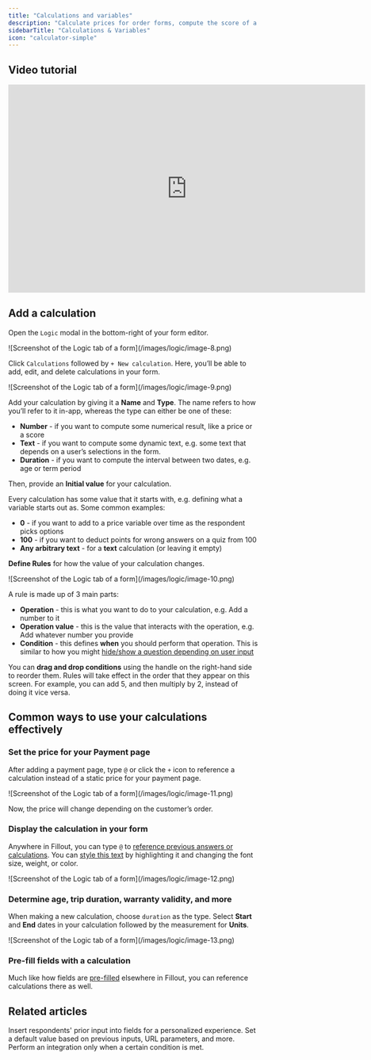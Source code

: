 ```yaml
---
title: "Calculations and variables"
description: "Calculate prices for order forms, compute the score of a quiz, and much more with your Fillout forms. Dynamic variables let you do math and logic in your form, fully responsive to respondent input."
sidebarTitle: "Calculations & Variables"
icon: "calculator-simple"
---
```


## Video tutorial

<Frame>
  <iframe width="720" height="420" src="https://www.youtube.com/embed/51JXFjaZF6k" title="How to add calculations to your form" frameborder="0" allow="accelerometer; autoplay; clipboard-write; encrypted-media; gyroscope; picture-in-picture; web-share" referrerpolicy="strict-origin-when-cross-origin" allowfullscreen></iframe>
</Frame>

## Add a calculation

Open the `Logic` modal in the bottom-right of your form editor.

<Frame>
  ![Screenshot of the Logic tab of a form](/images/logic/image-8.png)
</Frame>

Click `Calculations` followed by `+ New calculation`. Here, you’ll be able to add, edit, and delete calculations in your form.

<Frame style={{ width: '528px' , height: '283px' }}>
  ![Screenshot of the Logic tab of a form](/images/logic/image-9.png)
</Frame>

Add your calculation by giving it a **Name** and **Type**. The name refers to how you’ll refer to it in-app, whereas the type can either be one of these:

- **Number** - if you want to compute some numerical result, like a price or a score
- **Text** - if you want to compute some dynamic text, e.g. some text that depends on a user’s selections in the form.
- **Duration** - if you want to compute the interval between two dates, e.g. age or term period

Then, provide an **Initial value** for your calculation.

Every calculation has some value that it starts with, e.g. defining what a variable starts out as. Some common examples:

- **0** - if you want to add to a price variable over time as the respondent picks options
- **100** - if you want to deduct points for wrong answers on a quiz from 100
- **Any arbitrary text** - for a **text** calculation (or leaving it empty)

**Define Rules** for how the value of your calculation changes.

<Frame style={{ width: '576px' , height: '243px' }}>
  ![Screenshot of the Logic tab of a form](/images/logic/image-10.png)
</Frame>

A rule is made up of 3 main parts:

- **Operation** - this is what you want to do to your calculation, e.g. Add a number to it
- **Operation value** - this is the value that interacts with the operation, e.g. Add whatever number you provide
- **Condition** - this defines **when** you should perform that operation. This is similar to how you might [hide/show a question depending on user input](/conditional-hiding)

You can **drag and drop conditions** using the handle on the right-hand side to reorder them. Rules will take effect in the order that they appear on this screen. For example, you can add 5, and then multiply by 2, instead of doing it vice versa.

## Common ways to use your calculations effectively

### Set the price for your Payment page

After adding a payment page, type `@` or click the `+` icon to reference a calculation instead of a static price for your payment page.

<Frame style={{ width: '528px' , height: '492px' }}>
  ![Screenshot of the Logic tab of a form](/images/logic/image-11.png)
</Frame>

Now, the price will change depending on the customer’s order.

### Display the calculation in your form

Anywhere in Fillout, you can type `@` to [reference previous answers or calculations](/answer-piping). You can [style this text](/themes) by highlighting it and changing the font size, weight, or color.

<Frame style={{ width: '528px' , height: '321px' }}>
  ![Screenshot of the Logic tab of a form](/images/logic/image-12.png)
</Frame>

### Determine age, trip duration, warranty validity, and more

When making a new calculation, choose `duration` as the type. Select **Start** and **End** dates in your calculation followed by the measurement for **Units**.

<Frame style={{ width: '528px' , height: '316px' }}>
  ![Screenshot of the Logic tab of a form](/images/logic/image-13.png)
</Frame>

### Pre-fill fields with a calculation

Much like how fields are [pre-filled](/prefill-fields) elsewhere in Fillout, you can reference calculations there as well.

## Related articles

<CardGroup cols={3}>
  <Card title="Answer piping" icon="wand-magic-sparkles" iconType="regular" color="#FFC738" href="/answer-piping">
    Insert respondents' prior input into fields for a personalized experience.
  </Card>
  <Card title="Pre-fill fields" icon="fill" iconType="regular" color="#FFC738" href="/prefill-fields">
    Set a default value based on previous inputs, URL parameters, and more.
  </Card>
  <Card title="Conditional integration logic" icon="gear-complex" iconType="regular" color="#FFC738" href="/conditional-integration">
    Perform an integration only when a certain condition is met.
  </Card>
</CardGroup>
